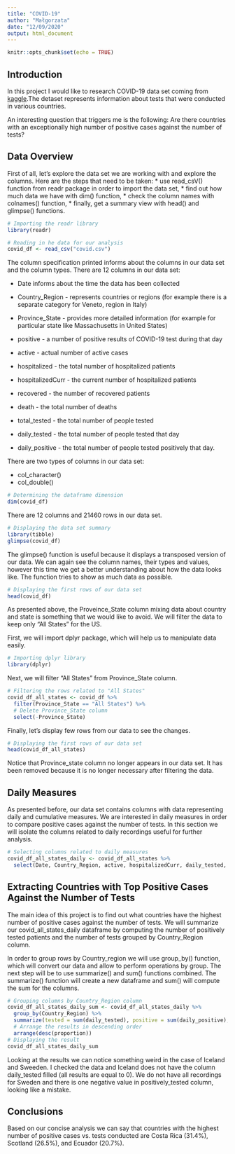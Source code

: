 ---
title: "COVID-19"
author: "Małgorzata"
date: "12/09/2020"
output: html_document
---

```{r setup, include=FALSE}
knitr::opts_chunk$set(echo = TRUE)
```

## Introduction

In this project I would like to research COVID-19 data set coming from [kaggle](https://www.kaggle.com/lin0li/covid19testing).The detaset represents information about tests that were conducted in various countries.

An interesting question that triggers me is the following:
Are there countries with an exceptionally high number of positive cases against the number of tests?

## Data Overview

First of all, let's explore the data set we are working with and explore the columns.
Here are the steps that need to be taken:
* use read_csV() function from readr package in order to import the data set,
* find out how much data we have with dim() function,
* check the column names with colnames() function,
* finally, get a summary view with head() and glimpse() functions.

```{r}
# Importing the readr library
library(readr)

# Reading in he data for our analysis
covid_df <- read_csv("covid.csv")

```
The column specification printed informs about the columns in our data set and the column types. There are 12 columns in our data set: 

* Date informs about the time the data has been collected

* Country_Region - represents countries or regions (for example there is a separate category for Veneto, region in Italy)
* Province_State - provides more detailed information (for example for particular state like Massachusetts in United States)
* positive - a number of positive results of COVID-19 test during that day
* active - actual number of active cases
* hospitalized - the total number of hospitalized patients
* hospitalizedCurr - the current number of hospitalized patients
* recovered - the number of recovered patients
* death - the total number of deaths
* total_tested - the total number of people tested
* daily_tested - the total number of people tested that day
* daily_positive - the total number of people tested positively that day.

There are two types of columns in our data set:

* col_character() 
* col_double() 

```{r}
# Determining the dataframe dimension
dim(covid_df)
```

There are 12 columns and 21460 rows in our data set.
```{r}
# Displaying the data set summary
library(tibble)
glimpse(covid_df)
```
The glimpse() function is useful because it displays a transposed version of our data. We can again see the column names, their types and values, however this time we get a better understanding about how the data looks like. The function tries to show as much data as possible.

```{r}
# Displaying the first rows of our data set
head(covid_df)
```
As presented above, the Proveince_State column mixing data about country and state is something that we would like to avoid. We will filter the data to keep only "All States" for the US.

First, we will import dplyr package, which will help us to manipulate data easily. 
```{r}
# Importing dplyr library
library(dplyr)
```
Next, we will filter "All States" from Province_State column.
```{r}
# Filtering the rows related to "All States"
covid_df_all_states <- covid_df %>%
  filter(Province_State == "All States") %>%
  # Delete Province_State column
  select(-Province_State)
```
Finally, let's display few rows from our data to see the changes. 
```{r}
# Displaying the first rows of our data set
head(covid_df_all_states)
```
Notice that Province_state column no longer appears in our data set. It has been removed because it is no longer necessary after filtering the data.

## Daily Measures

As presented before, our data set contains columns with data representing daily and cumulative measures. We are interested in daily measures in order to compare positive cases against the number of tests. In this section we will isolate the columns related to daily recordings useful for further analysis.

```{r}
# Selecting columns related to daily measures
covid_df_all_states_daily <- covid_df_all_states %>%
  select(Date, Country_Region, active, hospitalizedCurr, daily_tested, daily_positive)
```
## Extracting Countries with Top Positive Cases Against the Number of Tests
The main idea of this project is to find out what countries have the highest number of positive cases against the number of tests. We will summarize our covid_all_states_daily dataframe by computing the number of positively tested patients and the number of tests grouped by Country_Region column. 

In order to group rows by Country_region we will use group_by() function, which will convert our data and allow to perform operations by group. The next step will be to use summarize() and sum() functions combined. The summarize() function will create a new dataframe and sum() will compute the sum for the columns. 
```{r}
# Grouping columns by Country_Region column
covid_df_all_states_daily_sum <- covid_df_all_states_daily %>%
  group_by(Country_Region) %>%
  summarize(tested = sum(daily_tested), positive = sum(daily_positive),proportion = positive / tested)%>%
  # Arrange the results in descending order
  arrange(desc(proportion))
# Displaying the result
covid_df_all_states_daily_sum
```
Looking at the results we can notice something weird in the case of Iceland and Sweeden. I checked the data and Iceland does not have the column daily_tested filled (all results are equal to 0). We do not have all recordings for Sweden and there is one negative value in positively_tested column, looking like a mistake.

## Conclusions

Based on our concise analysis we can say that countries with the highest number of positive cases vs. tests conducted are Costa Rica (31.4%), Scotland (26.5%), and Ecuador (20.7%). 
